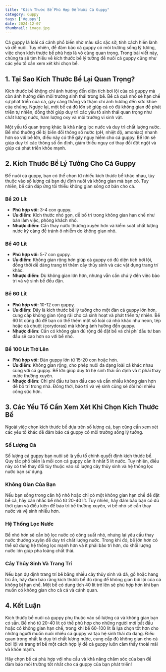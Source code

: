 ```yaml
---
title: "Kích Thước Bể Phù Hợp Để Nuôi Cá Guppy"
category: Guppy
tags: ['#guppy']
date: 2024-12-07
thumbnail: image.jpg
---
```


Cá guppy là loài cá cảnh phổ biến nhờ màu sắc sặc sỡ, tính cách hiền lành và dễ nuôi. Tuy nhiên, để đảm bảo cá guppy có môi trường sống lý tưởng, việc chọn kích thước bể phù hợp là vô cùng quan trọng. Trong bài viết này, chúng ta sẽ tìm hiểu về kích thước bể lý tưởng để nuôi cá guppy cũng như các yếu tố cần xem xét khi chọn bể.

## 1. Tại Sao Kích Thước Bể Lại Quan Trọng?

Kích thước bể không chỉ ảnh hưởng đến diện tích bơi lội của cá guppy mà còn ảnh hưởng đến môi trường sinh thái trong bể. Bể cá quá nhỏ sẽ hạn chế sự phát triển của cá, gây căng thẳng và thậm chí ảnh hưởng đến sức khỏe của chúng. Ngược lại, một bể cá đủ lớn sẽ giúp cá có đủ không gian để phát triển tự nhiên, đồng thời giúp duy trì các yếu tố sinh thái quan trọng như chất lượng nước, hàm lượng oxy và môi trường vi sinh vật.

Một yếu tố quan trọng khác là khả năng lọc nước và duy trì chất lượng nước. Bể nhỏ thường dễ bị biến đổi thông số nước (pH, nhiệt độ, amoniac) nhanh hơn so với bể lớn, điều này có thể gây nguy hiểm cho cá guppy. Bể lớn sẽ giúp duy trì các thông số ổn định, giảm thiểu nguy cơ thay đổi đột ngột và giúp cá phát triển khỏe mạnh.

## 2. Kích Thước Bể Lý Tưởng Cho Cá Guppy

Để nuôi cá guppy, bạn có thể chọn từ nhiều kích thước bể khác nhau, tùy thuộc vào số lượng cá bạn dự định nuôi và không gian mà bạn có. Tuy nhiên, bể cần đáp ứng tối thiểu không gian sống cơ bản cho cá.

### Bể 20 Lít
- **Phù hợp với:** 3-4 con guppy.
- **Ưu điểm:** Kích thước nhỏ gọn, dễ bố trí trong không gian hạn chế như bàn làm việc, phòng khách nhỏ.
- **Nhược điểm:** Cần thay nước thường xuyên hơn và kiểm soát chất lượng nước kỹ càng để tránh ô nhiễm do không gian nhỏ.

### Bể 40 Lít
- **Phù hợp với:** 5-7 con guppy.
- **Ưu điểm:** Không gian rộng hơn giúp cá guppy có đủ diện tích bơi lội, đồng thời dễ dàng trang trí thêm cây thủy sinh và các vật dụng trang trí khác.
- **Nhược điểm:** Dù không gian lớn hơn, nhưng vẫn cần chú ý đến việc bảo trì và vệ sinh bể đều đặn.

### Bể 60 Lít
- **Phù hợp với:** 10-12 con guppy.
- **Ưu điểm:** Đây là kích thước bể lý tưởng cho một đàn cá guppy lớn hơn, cung cấp không gian rộng rãi cho cá sinh hoạt và phát triển tự nhiên. Bể 60 lít cũng đủ để bạn có thể thêm một số loài cá nhỏ khác như neon, tép hoặc cá chuột (corydoras) mà không ảnh hưởng đến guppy.
- **Nhược điểm:** Cần có không gian đủ rộng để đặt bể và chi phí đầu tư ban đầu sẽ cao hơn so với bể nhỏ.

### Bể 100 Lít Trở Lên
- **Phù hợp với:** Đàn guppy lớn từ 15-20 con hoặc hơn.
- **Ưu điểm:** Không gian rộng, cho phép nuôi đa dạng loài cá khác nhau cùng với cá guppy. Bể lớn giúp duy trì hệ sinh thái ổn định và ít phải thay nước thường xuyên.
- **Nhược điểm:** Chi phí đầu tư ban đầu cao và cần nhiều không gian hơn để bố trí trong nhà. Đồng thời, bảo trì và vệ sinh cũng sẽ đòi hỏi nhiều công sức hơn.

## 3. Các Yếu Tố Cần Xem Xét Khi Chọn Kích Thước Bể

Ngoài việc chọn kích thước bể dựa trên số lượng cá, bạn cũng cần xem xét các yếu tố khác để đảm bảo cá guppy có môi trường sống lý tưởng.

### Số Lượng Cá
Số lượng cá guppy bạn nuôi sẽ là yếu tố chính quyết định kích thước bể. Quy tắc phổ biến là mỗi con cá guppy cần ít nhất 5 lít nước. Tuy nhiên, điều này có thể thay đổi tùy thuộc vào số lượng cây thủy sinh và hệ thống lọc nước bạn sử dụng.

### Không Gian Của Bạn
Nếu bạn sống trong căn hộ nhỏ hoặc chỉ có một không gian hạn chế để đặt bể cá, hãy cân nhắc bể nhỏ từ 20-40 lít. Tuy nhiên, hãy đảm bảo bạn có đủ thời gian và điều kiện để bảo trì bể thường xuyên, vì bể nhỏ sẽ cần thay nước và vệ sinh nhiều hơn.

### Hệ Thống Lọc Nước
Bể nhỏ hơn sẽ cần bộ lọc nước có công suất nhỏ, nhưng lại yêu cầu thay nước thường xuyên để duy trì chất lượng nước. Trong khi đó, bể lớn hơn có thể sử dụng hệ thống lọc mạnh hơn và ít phải bảo trì hơn, do khối lượng nước lớn giúp pha loãng chất thải.

### Cây Thủy Sinh Và Trang Trí
Nếu bạn dự định trang trí bể bằng nhiều cây thủy sinh và đá, gỗ hoặc hang trú ẩn, hãy đảm bảo rằng kích thước bể đủ rộng để không gian bơi lội của cá không bị hạn chế. Một bể có dung tích 40 lít trở lên sẽ phù hợp hơn khi bạn muốn có không gian cho cả cá và cảnh quan.

## 4. Kết Luận

Kích thước bể nuôi cá guppy phụ thuộc vào số lượng cá và không gian bạn có sẵn. Bể nhỏ từ 20-40 lít có thể phù hợp cho những người mới bắt đầu hoặc có không gian hạn chế, trong khi bể 60-100 lít là lựa chọn tốt hơn cho những người muốn nuôi nhiều cá guppy và tạo hệ sinh thái đa dạng. Điều quan trọng nhất là duy trì chất lượng nước, cung cấp đủ không gian cho cá bơi lội và trang trí bể một cách hợp lý để cá guppy luôn cảm thấy thoải mái và khỏe mạnh.

Hãy chọn bể cá phù hợp với nhu cầu và khả năng chăm sóc của bạn để đảm bảo môi trường tốt nhất cho cá guppy của bạn phát triển!